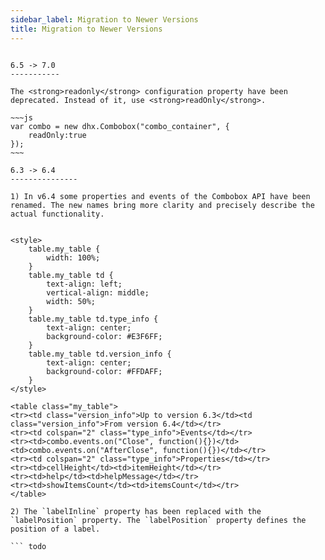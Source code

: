 ```yaml
---
sidebar_label: Migration to Newer Versions
title: Migration to Newer Versions
---          
```


``` todo

6.5 -> 7.0
-----------

The <strong>readonly</strong> configuration property have been deprecated. Instead of it, use <strong>readOnly</strong>.

~~~js
var combo = new dhx.Combobox("combo_container", { 
    readOnly:true
});
~~~

6.3 -> 6.4 
---------------

1) In v6.4 some properties and events of the Combobox API have been renamed. The new names bring more clarity and precisely describe the actual functionality.


<style>
	table.my_table {
		width: 100%;
	}
	table.my_table td {
		text-align: left;
		vertical-align: middle;
		width: 50%;
	}
	table.my_table td.type_info {
		text-align: center;
        background-color: #E3F6FF;
	}
	table.my_table td.version_info {
		text-align: center;
        background-color: #FFDAFF;
	}
</style>

<table class="my_table">
<tr><td class="version_info">Up to version 6.3</td><td class="version_info">From version 6.4</td></tr>
<tr><td colspan="2" class="type_info">Events</td></tr>
<tr><td>combo.events.on("Close", function(){})</td><td>combo.events.on("AfterClose", function(){})</td></tr>
<tr><td colspan="2" class="type_info">Properties</td></tr>
<tr><td>cellHeight</td><td>itemHeight</td></tr>
<tr><td>help</td><td>helpMessage</td></tr>
<tr><td>showItemsCount</td><td>itemsCount</td></tr>
</table>

2) The `labelInline` property has been replaced with the `labelPosition` property. The `labelPosition` property defines the position of a label.

``` todo